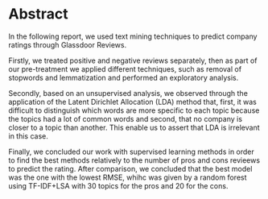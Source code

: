 # Abstract
In the following report, we used text mining techniques to predict company ratings through Glassdoor Reviews. </p>

Firstly, we treated positive and negative reviews separately, then as part of our pre-treatment we applied different techniques, such as removal of stopwords and lemmatization and performed an exploratory analysis. </p>

Secondly, based on an unsupervised analysis, we observed through the application of the Latent Dirichlet Allocation (LDA) method that, first, it was difficult to distinguish which words are more specific to each topic because the topics had a lot of common words and second, that no company is closer to a topic than another. This enable us to assert that LDA is irrelevant in this case.</p>

Finally, we concluded our work with supervised learning methods in order to find the best methods relatively to the number of pros and cons revieews to predict the rating. After comparison, we concluded that the best model was the one with the lowest RMSE, whihc was given by a random forest using TF-IDF+LSA with 30 topics for the pros and 20 for the cons.
</p>

